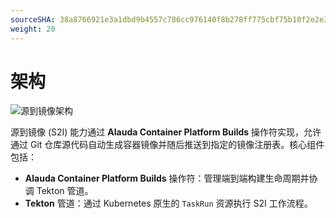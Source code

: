 ```yaml
---
sourceSHA: 38a8766921e3a1dbd9b4557c786cc976140f8b278ff775cbf75b10f2e2e3cc18
weight: 20
---
```


# 架构

![源到镜像架构](../../../en/developer/s2i/assets/s2i-archtecture.png "源到镜像架构")

源到镜像 (S2I) 能力通过 **Alauda Container Platform Builds** 操作符实现，允许通过 Git 仓库源代码自动生成容器镜像并随后推送到指定的镜像注册表。核心组件包括：

- **Alauda Container Platform Builds** 操作符：管理端到端构建生命周期并协调 Tekton 管道。
- **Tekton** 管道：通过 Kubernetes 原生的 `TaskRun` 资源执行 S2I 工作流程。
